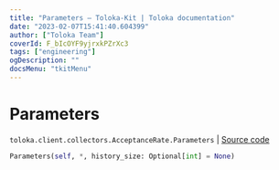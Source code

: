 ```yaml
---
title: "Parameters — Toloka-Kit | Toloka documentation"
date: "2023-02-07T15:41:40.604399"
author: ["Toloka Team"]
coverId: F_bIcOYF9yjrxkPZrXc3
tags: ["engineering"]
ogDescription: ""
docsMenu: "tkitMenu"
---
```


# Parameters
`toloka.client.collectors.AcceptanceRate.Parameters` | [Source code](https://github.com/Toloka/toloka-kit/blob/v1.1.3/src/client/collectors.py#L126)

```python
Parameters(self, *, history_size: Optional[int] = None)
```